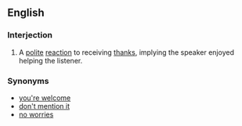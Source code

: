 ==English==

===Interjection===
{{en-interjection}}

# A [[polite]] [[reaction]] to receiving [[thanks]], implying the speaker enjoyed helping the listener. 

===Synonyms===
*[[you're welcome]]
*[[don't mention it]]
*[[no worries]] {{italbrac|Australia|informal}}